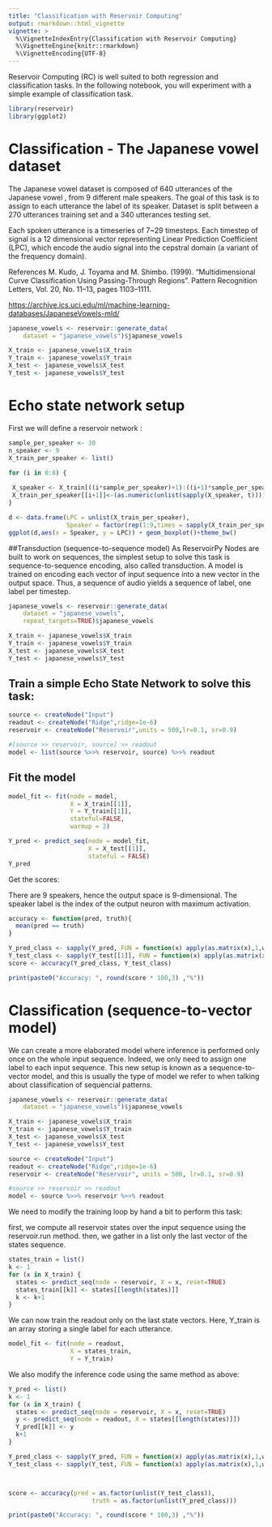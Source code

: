 ```yaml
---
title: "Classification with Reservoir Computing"
output: rmarkdown::html_vignette
vignette: >
  %\VignetteIndexEntry{Classification with Reservoir Computing}
  %\VignetteEngine{knitr::rmarkdown}
  %\VignetteEncoding{UTF-8}
---
```


Reservoir Computing (RC) is well suited to both regression and classification tasks. In the following notebook, you will experiment with a simple example of classification task.

```r
library(reservoir)
library(ggplot2)
```

# Classification - The Japanese vowel dataset

The Japanese vowel dataset is composed of 640 utterances of the Japanese vowel \ae, from 9 different male speakers. The goal of this task is to assign to each utterance the label of its speaker. Dataset is split between a 270 utterances training set and a 340 utterances testing set.

Each spoken utterance is a timeseries of 7\~29 timesteps. Each timestep of signal is a 12 dimensional vector representing Linear Prediction Coefficient (LPC), which encode the audio signal into the cepstral domain (a variant of the frequency domain).

References M. Kudo, J. Toyama and M. Shimbo. (1999). "Multidimensional Curve Classification Using Passing-Through Regions". Pattern Recognition Letters, Vol. 20, No. 11--13, pages 1103--1111.

<https://archive.ics.uci.edu/ml/machine-learning-databases/JapaneseVowels-mld/>

```r
japanese_vowels <- reservoir::generate_data(
    dataset = "japanese_vowels")$japanese_vowels

X_train <- japanese_vowels$X_train
Y_train <- japanese_vowels$Y_train
X_test <- japanese_vowels$X_test
Y_test <- japanese_vowels$Y_test
```

# Echo state network setup

First we will define a reservoir network :

```r
sample_per_speaker <- 30
n_speaker <- 9
X_train_per_speaker <- list()

for (i in 0:8) {
  
 X_speaker <- X_train[((i*sample_per_speaker)+1):((i+1)*sample_per_speaker)]
 X_train_per_speaker[[i+1]]<-(as.numeric(unlist(sapply(X_speaker, t))))
}

d <- data.frame(LPC = unlist(X_train_per_speaker), 
                Speaker = factor(rep(1:9,times = sapply(X_train_per_speaker,length))))
ggplot(d,aes(x = Speaker, y = LPC)) + geom_boxplot()+theme_bw()
```

##Transduction (sequence-to-sequence model) As ReservoirPy Nodes are built to work on sequences, the simplest setup to solve this task is sequence-to-sequence encoding, also called transduction. A model is trained on encoding each vector of input sequence into a new vector in the output space. Thus, a sequence of audio yields a sequence of label, one label per timestep.

```r
japanese_vowels <- reservoir::generate_data(
    dataset = "japanese_vowels",
    repeat_targets=TRUE)$japanese_vowels

X_train <- japanese_vowels$X_train
Y_train <- japanese_vowels$Y_train
X_test <- japanese_vowels$X_test
Y_test <- japanese_vowels$Y_test
```

## Train a simple Echo State Network to solve this task:

```r
source <- createNode("Input")
readout <- createNode("Ridge",ridge=1e-6)
reservoir <- createNode("Reservoir",units = 500,lr=0.1, sr=0.9)

#[source >> reservoir, source] >> readout
model <- list(source %>>% reservoir, source) %>>% readout
```

## Fit the model

```r
model_fit <- fit(node = model,
                 X = X_train[[1]],
                 Y = Y_train[[1]],
                 stateful=FALSE,
                 warmup = 2)

Y_pred <- predict_seq(node = model_fit, 
                      X = X_test[[1]],
                      stateful = FALSE)
Y_pred
```

Get the scores:

There are 9 speakers, hence the output space is 9-dimensional. The speaker label is the index of the output neuron with maximum activation.

```r
accuracy <- function(pred, truth){
  mean(pred == truth)
}
```

```r
Y_pred_class <- sapply(Y_pred, FUN = function(x) apply(as.matrix(x),1,which.max))
Y_test_class <- sapply(Y_test[[1]], FUN = function(x) apply(as.matrix(x),1,which.max))
score <- accuracy(Y_pred_class, Y_test_class)

print(paste0("Accuracy: ", round(score * 100,3) ,"%"))
```




# Classification (sequence-to-vector model)

We can create a more elaborated model where inference is performed only once on the whole input sequence. Indeed, we only need to assign one label to each input sequence. This new setup is known as a sequence-to-vector model, and this is usually the type of model we refer to when talking about classification of sequencial patterns.

```r
japanese_vowels <- reservoir::generate_data(
    dataset = "japanese_vowels")$japanese_vowels

X_train <- japanese_vowels$X_train
Y_train <- japanese_vowels$Y_train
X_test <- japanese_vowels$X_test
Y_test <- japanese_vowels$Y_test
```

```r
source <- createNode("Input")
readout <- createNode("Ridge",ridge=1e-6)
reservoir <- createNode("Reservoir", units = 500, lr=0.1, sr=0.9)

#source >> reservoir >> readout
model <- source %>>% reservoir %>>% readout


```

We need to modify the training loop by hand a bit to perform this task:

first, we compute all reservoir states over the input sequence using the reservoir.run method. then, we gather in a list only the last vector of the states sequence.

```r
states_train = list()
k <- 1
for (x in X_train) {
  states <- predict_seq(node = reservoir, X = x, reset=TRUE)
  states_train[[k]] <- states[[length(states)]]
  k <- k+1
}
```

We can now train the readout only on the last state vectors. Here, Y_train is an array storing a single label for each utterance.


```r
model_fit <- fit(node = readout,
                 X = states_train,
                 Y = Y_train)
```

We also modify the inference code using the same method as above:

```r
Y_pred <- list()
k <- 1
for (x in X_train) {
  states <- predict_seq(node = reservoir, X = x, reset=TRUE)
  y <- predict_seq(node = readout, X = states[[length(states)]])
  Y_pred[[k]] <- y
  k+1
}
```

```r
Y_pred_class <- sapply(Y_pred, FUN = function(x) apply(as.matrix(x),1,which.max))
Y_test_class <- sapply(Y_test, FUN = function(x) apply(as.matrix(x),1,which.max))



score <- accuracy(pred = as.factor(unlist(Y_test_class)),
                       truth = as.factor(unlist(Y_pred_class)))

print(paste0("Accuracy: ", round(score * 100,3) ,"%"))
```
